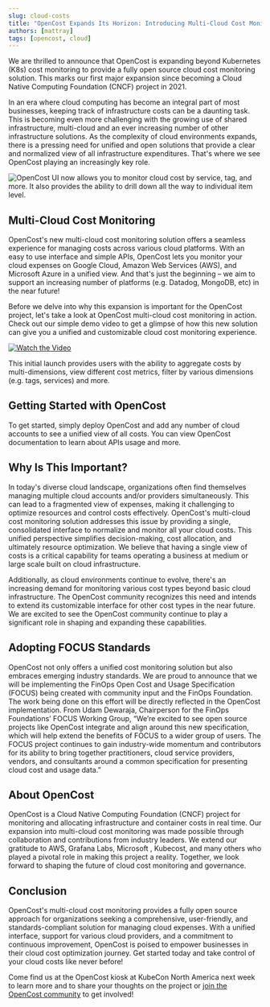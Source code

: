 ```yaml
---
slug: cloud-costs
title: "OpenCost Expands Its Horizon: Introducing Multi-Cloud Cost Monitoring!"
authors: [mattray]
tags: [opencost, cloud]
---
```


We are thrilled to announce that OpenCost is expanding beyond Kubernetes (K8s) cost monitoring to provide a fully open source cloud cost monitoring solution. This marks our first major expansion since becoming a Cloud Native Computing Foundation (CNCF) project in 2021.

In an era where cloud computing has become an integral part of most businesses, keeping track of infrastructure costs can be a daunting task. This is becoming even more challenging with the growing use of shared infrastructure, multi-cloud and an ever increasing number of other infrastructure solutions. As the complexity of cloud environments expands, there is a pressing need for unified and open solutions that provide a clear and normalized view of all infrastructure expenditures. That's where we see OpenCost playing an increasingly key role.

![OpenCost UI now allows you to monitor cloud cost by service, tag, and more. It also provides the ability to drill down all the way to individual item level.](./img/screenshot.png)

<!--truncate-->

## Multi-Cloud Cost Monitoring

OpenCost's new multi-cloud cost monitoring solution offers a seamless experience for managing costs across various cloud platforms. With an easy to use interface and simple APIs, OpenCost lets you monitor your cloud expenses on Google Cloud, Amazon Web Services (AWS), and Microsoft Azure in a unified view. And that's just the beginning – we aim to support an increasing number of platforms (e.g. Datadog, MongoDB, etc) in the near future!

Before we delve into why this expansion is important for the OpenCost project, let's take a look at OpenCost multi-cloud cost monitoring in action. Check out our simple demo video to get a glimpse of how this new solution can give you a unified and customizable cloud cost monitoring experience.

[![Watch the Video](https://img.youtube.com/vi/j_4aaE5zk7M/default.jpg)](https://youtu.be/j_4aaE5zk7M)

This initial launch provides users with the ability to aggregate costs by multi-dimensions, view different cost metrics, filter by various dimensions (e.g. tags, services) and more.

## Getting Started with OpenCost

To get started, simply deploy OpenCost and add any number of cloud accounts to see a unified view of all costs. You can view OpenCost documentation to learn about APIs usage and more.

## Why Is This Important?

In today's diverse cloud landscape, organizations often find themselves managing multiple cloud accounts and/or providers simultaneously. This can lead to a fragmented view of expenses, making it challenging to optimize resources and control costs effectively. OpenCost's multi-cloud cost monitoring solution addresses this issue by providing a single, consolidated interface to normalize and monitor all your cloud costs. This unified perspective simplifies decision-making, cost allocation, and ultimately resource optimization. We believe that having a single view of costs is a critical capability for teams operating a business at medium or large scale built on cloud infrastructure.

Additionally, as cloud environments continue to evolve, there's an increasing demand for monitoring various cost types beyond basic cloud infrastructure. The OpenCost community recognizes this need and intends to extend its customizable interface for other cost types in the near future. We are excited to see the OpenCost community continue to play a significant role in shaping and expanding these capabilities.

## Adopting FOCUS Standards

OpenCost not only offers a unified cost monitoring solution but also embraces emerging industry standards. We are proud to announce that we will be implementing the FinOps Open Cost and Usage Specification (FOCUS) being created with community input and the FinOps Foundation. The work being done on this effort will be directly reflected in the OpenCost implementation. From Udam Dewaraja, Chairperson for the FinOps Foundations’ FOCUS Working Group, “We’re excited to see open source projects like OpenCost integrate and align around this new specification, which will help extend the benefits of FOCUS to a wider group of users. The FOCUS project continues to gain industry-wide momentum and contributors for its ability to bring together practitioners, cloud service providers, vendors, and consultants around a common specification for presenting cloud cost and usage data.”

## About OpenCost

OpenCost is a Cloud Native Computing Foundation (CNCF) project for monitoring and allocating infrastructure and container costs in real time. Our expansion into multi-cloud cost monitoring was made possible through collaboration and contributions from industry leaders. We extend our gratitude to AWS, Grafana Labs, Microsoft , Kubecost, and many others who played a pivotal role in making this project a reality. Together, we look forward to shaping the future of cloud cost monitoring and governance.

## Conclusion

OpenCost's multi-cloud cost monitoring provides a fully open source approach for organizations seeking a comprehensive, user-friendly, and standards-compliant solution for managing cloud expenses. With a unified interface, support for various cloud providers, and a commitment to continuous improvement, OpenCost is poised to empower businesses in their cloud cost optimization journey. Get started today and take control of your cloud costs like never before!

Come find us at the OpenCost kiosk at KubeCon North America next week to learn more and to share your thoughts on the project or [join the OpenCost community](https://www.opencost.io/docs/community) to get involved!
